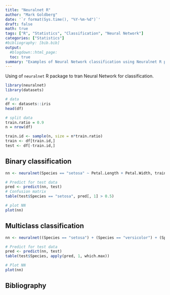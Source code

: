 ```yaml
---
title: "Neuralnet R"
author: "Mark Goldberg"
date: '`r format(Sys.time(), "%Y-%m-%d")`'
draft: false
math: true
tags: ["R", "Statistics", "Classification", "Neural Network"]
categories: ["Statistics"]
#bibliography: [bib.bib]
output:
  #blogdown::html_page:
  toc: true
summary: "Examples of Neural Network classification using Neuralnet R package."
---
```


Using of `neuralnet` R package to tran Neural Network for classification.  
```r
library(neuralnet)
library(datasets)

# data
df <- datasets::iris
head(df)

# split data
train.ratio = 0.9
n = nrow(df)

train.id <- sample(n, size = n*train.ratio)
train <- df[train.id,]
test <- df[-train.id,]
```
## Binary classification
```r
nn <- neuralnet(Species == "setosa" ~ Petal.Length + Petal.Width, train, linear.output = FALSE)

# Predict for test data
pred <- predict(nn, test)
# Confusion matrix
table(test$Species == "setosa", pred[, 1] > 0.5)

# plot NN
plot(nn)
```

## Multiclass classification
```r
nn <- neuralnet((Species == "setosa") + (Species == "versicolor") + (Species == "virginica") ~ Petal.Length + Petal.Width, train, linear.output = FALSE)

# Predict for test data
pred <- predict(nn, test)
table(test$Species, apply(pred, 1, which.max))

# Plot NN
plot(nn)
```
## Bibliography
